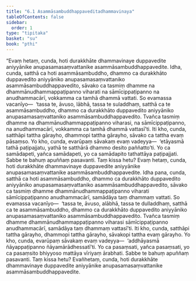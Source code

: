 ```yaml
---
title: "6.1 Asammāsambuddhappaveditadhammavinaya"
tableOfContents: false
sidebar:
  order: 1
type: "tipitaka"
basket: "su"
book: "pthi"
---
```



<DynamicBreadcrumb />

<Division number="166" book="pthi" bookNo="8" page="98">

<Paragraph number="339" book="pthi">
“Evaṃ hetaṃ, cunda, hoti durakkhāte dhammavinaye duppavedite aniyyānike anupasamasaṃvattanike asammāsambuddhappavedite. Idha, cunda, satthā ca hoti asammāsambuddho, dhammo ca durakkhāto duppavedito aniyyāniko anupasamasaṃvattaniko asammāsambuddhappavedito, sāvako ca tasmiṃ dhamme na dhammānudhammappaṭipanno viharati na sāmīcippaṭipanno na anudhammacārī, vokkamma ca tamhā dhammā vattati. So evamassa vacanīyo—  ‘tassa te, āvuso, lābhā, tassa te suladdhaṃ, satthā ca te asammāsambuddho, dhammo ca durakkhāto duppavedito aniyyāniko anupasamasaṃvattaniko asammāsambuddhappavedito. Tvañca tasmiṃ dhamme na dhammānudhammappaṭipanno viharasi, na sāmīcippaṭipanno, na anudhammacārī, vokkamma ca tamhā dhammā vattasī’ti. Iti kho, cunda, satthāpi tattha gārayho, dhammopi tattha gārayho, sāvako ca tattha evaṃ pāsaṃso. Yo kho, cunda, evarūpaṃ sāvakaṃ evaṃ vadeyya—  ‘etāyasmā tathā paṭipajjatu, yathā te satthārā dhammo desito paññatto’ti. Yo ca samādapeti, yañca samādapeti, yo ca samādapito tathattāya paṭipajjati. Sabbe te bahuṃ apuññaṃ pasavanti. Taṃ kissa hetu? Evaṃ hetaṃ, cunda, hoti durakkhāte dhammavinaye duppavedite aniyyānike anupasamasaṃvattanike asammāsambuddhappavedite.
</Paragraph>

</Division>
<Division number="167" book="pthi" bookNo="8" page="99">

<Paragraph number="340" book="pthi">
Idha pana, cunda, satthā ca hoti asammāsambuddho, dhammo ca durakkhāto duppavedito aniyyāniko anupasamasaṃvattaniko asammāsambuddhappavedito, sāvako ca tasmiṃ dhamme dhammānudhammappaṭipanno viharati sāmīcippaṭipanno anudhammacārī, samādāya taṃ dhammaṃ vattati. So evamassa vacanīyo—  ‘tassa te, āvuso, alābhā, tassa te dulladdhaṃ, satthā ca te asammāsambuddho, dhammo ca durakkhāto duppavedito aniyyāniko anupasamasaṃvattaniko asammāsambuddhappavedito. Tvañca tasmiṃ dhamme dhammānudhammappaṭipanno viharasi sāmīcippaṭipanno anudhammacārī, samādāya taṃ dhammaṃ vattasī’ti. Iti kho, cunda, satthāpi tattha gārayho, dhammopi tattha gārayho, sāvakopi tattha evaṃ gārayho. Yo kho, cunda, evarūpaṃ sāvakaṃ evaṃ vadeyya—  ‘addhāyasmā ñāyappaṭipanno ñāyamārādhessatī’ti. Yo ca pasaṃsati, yañca pasaṃsati, yo ca pasaṃsito bhiyyoso mattāya vīriyaṃ ārabhati. Sabbe te bahuṃ apuññaṃ pasavanti. Taṃ kissa hetu? Evañhetaṃ, cunda, hoti durakkhāte dhammavinaye duppavedite aniyyānike anupasamasaṃvattanike asammāsambuddhappavedite.
</Paragraph>
</Division>